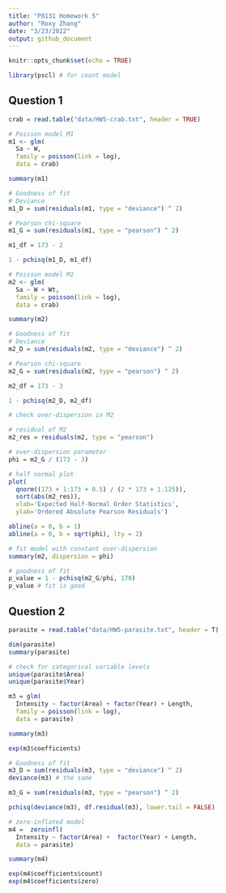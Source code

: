 ```yaml
---
title: "P8131 Homework 5"
author: "Roxy Zhang"
date: "3/23/2022"
output: github_document
---
```


```r
knitr::opts_chunk$set(echo = TRUE)

library(pscl) # for count model
```

## Question 1

```r
crab = read.table("data/HW5-crab.txt", header = TRUE)
```

```r
# Poisson model M1
m1 <- glm(
  Sa ~ W,
  family = poisson(link = log),
  data = crab)

summary(m1)

# Goodness of fit
# Deviance
m1_D = sum(residuals(m1, type = "deviance") ^ 2)

# Pearson chi-square
m1_G = sum(residuals(m1, type = "pearson") ^ 2)

m1_df = 173 - 2

1 - pchisq(m1_D, m1_df)
```

```r
# Poisson model M2
m2 <- glm(
  Sa ~ W + Wt,
  family = poisson(link = log),
  data = crab)

summary(m2)

# Goodness of fit
# Deviance
m2_D = sum(residuals(m2, type = "deviance") ^ 2)

# Pearson chi-square
m2_G = sum(residuals(m2, type = "pearson") ^ 2)

m2_df = 173 - 3

1 - pchisq(m2_D, m2_df)
```

```r
# check over-dispersion in M2

# residual of M2
m2_res = residuals(m2, type = "pearson")

# over-dispersion parameter
phi = m2_G / (173 - 3)

# half normal plot
plot(
  qnorm((173 + 1:173 + 0.5) / (2 * 173 + 1.125)),
  sort(abs(m2_res)),
  xlab='Expected Half-Normal Order Statistics', 
  ylab='Ordered Absolute Pearson Residuals')

abline(a = 0, b = 1)
abline(a = 0, b = sqrt(phi), lty = 2)

# fit model with constant over-dispersion
summary(m2, dispersion = phi)

# goodness of fit
p_value = 1 - pchisq(m2_G/phi, 170)
p_value # fit is good
```


## Question 2

```r
parasite = read.table("data/HW5-parasite.txt", header = T)

dim(parasite)
summary(parasite)

# check for categorical variable levels
unique(parasite$Area)
unique(parasite$Year)

m3 = glm(
  Intensity ~ factor(Area) + factor(Year) + Length,
  family = poisson(link = log), 
  data = parasite)

summary(m3)

exp(m3$coefficients)
```

```r
# Goodness of fit
m3_D = sum(residuals(m3, type = "deviance") ^ 2)
deviance(m3) # the same

m3_G = sum(residuals(m3, type = "pearson") ^ 2)

pchisq(deviance(m3), df.residual(m3), lower.tail = FALSE)
```

```r
# zero-inflated model
m4 =  zeroinfl(
  Intensity ~ factor(Area) +  factor(Year) + Length, 
  data = parasite)

summary(m4)

exp(m4$coefficients$count)
exp(m4$coefficients$zero)
```

